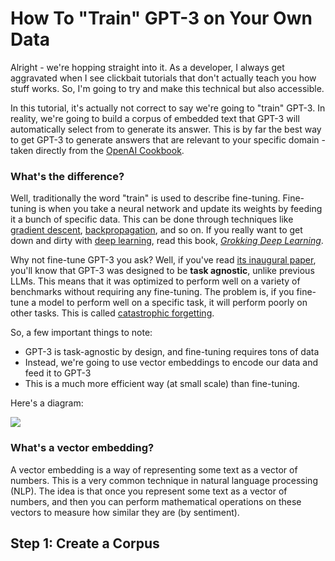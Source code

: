 
# How To "Train" GPT-3 on Your Own Data

Alright - we're hopping straight into it. As a developer, I always get aggravated when I see clickbait tutorials that don't actually teach you how stuff works. So, I'm going to try and make this technical but also accessible. 

In this tutorial, it's actually not correct to say we're going to "train" GPT-3. In reality, we're going to build a corpus of embedded text that GPT-3 will automatically select from to generate its answer. This is by far the best way to get GPT-3 to generate answers that are relevant to your specific domain - taken directly from the [OpenAI Cookbook]().

### What's the difference?

Well, traditionally the word "train" is used to describe fine-tuning. Fine-tuning is when you take a neural network and update its weights by feeding it a bunch of specific data. This can be done through techniques like [gradient descent](), [backpropagation](), and so on. If you really want to get down and dirty with [deep learning](), read this book, *[Grokking Deep Learning]()*.

Why not fine-tune GPT-3 you ask? Well, if you've read [its inaugural paper](), you'll know that GPT-3 was designed to be **task agnostic**, unlike previous LLMs. This means that it was optimized to perform well on a variety of benchmarks without requiring any fine-tuning. The problem is, if you fine-tune a model to perform well on a specific task, it will perform poorly on other tasks. This is called [catastrophic forgetting]().

So, a few important things to note:
- GPT-3 is task-agnostic by design, and fine-tuning requires tons of data
- Instead, we're going to use vector embeddings to encode our data and feed it to GPT-3
- This is a much more efficient way (at small scale) than fine-tuning.

Here's a diagram:

<Image src="/images/train-gpt-3-pipeline.png" width={700} height={200} className='image'/>

### What's a vector embedding?

A vector embedding is a way of representing some text as a vector of numbers. This is a very common technique in natural language processing (NLP). The idea is that once you represent some text as a vector of numbers, and then you can perform mathematical operations on these vectors to measure how similar they are (by sentiment).

## Step 1: Create a Corpus

